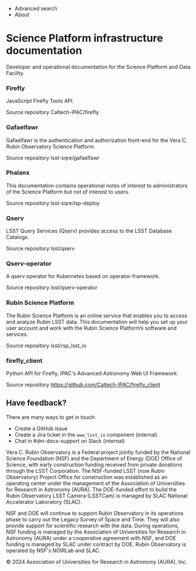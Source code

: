   * Advanced search
  * About



# Science Platform infrastructure documentation

Developer and operational documentation for the Science Platform and Data Facility. 

### Firefly

JavaScript Firefly Tools API. 

Source repository
    Caltech-IPAC/firefly

### Gafaelfawr

Gafaelfawr is the authentication and authorization front-end for the Vera C. Rubin Observatory Science Platform. 

Source repository
    lsst-sqre/gafaelfawr

### Phalanx

This documentation contains operational notes of interest to administrators of the Science Platform but not of interest to users. 

Source repository
    lsst-sqre/lsp-deploy

### Qserv

LSST Query Services (Qserv) provides access to the LSST Database Catalogs. 

Source repository
    lsst/qserv

### Qserv-operator

A qserv operator for Kubernetes based on operator-framework. 

Source repository
    lsst/qserv-operator

### Rubin Science Platform

The Rubin Science Platform is an online service that enables you to access and analyze Rubin LSST data. This documentation will help you set up your user account and work with the Rubin Science Platform’s software and services. 

Source repository
    lsst/rsp_lsst_io

### firefly_client

Python API for Firefly, IPAC's Advanced Astronomy Web UI Framework. 

Source repository
    https://github.com/Caltech-IPAC/firefly_client

## Have feedback?

There are many ways to get in touch:

  * Create a GitHub issue
  * Create a Jira ticket in the `www_lsst_io` component (internal)
  * Chat in #dm-docs-support on Slack (internal)



Vera C. Rubin Observatory is a Federal project jointly funded by the National Science Foundation (NSF) and the Department of Energy (DOE) Office of Science, with early construction funding received from private donations through the LSST Corporation. The NSF-funded LSST (now Rubin Observatory) Project Office for construction was established as an operating center under the management of the Association of Universities for Research in Astronomy (AURA). The DOE-funded effort to build the Rubin Observatory LSST Camera (LSSTCam) is managed by SLAC National Accelerator Laboratory (SLAC).

NSF and DOE will continue to support Rubin Observatory in its operations phase to carry out the Legacy Survey of Space and Time. They will also provide support for scientific research with the data. During operations, NSF funding is managed by the Association of Universities for Research in Astronomy (AURA) under a cooperative agreement with NSF, and DOE funding is managed by SLAC under contract by DOE. Rubin Observatory is operated by NSF's NOIRLab and SLAC.

© 2024 Association of Universities for Research in Astronomy (AURA), Inc.
